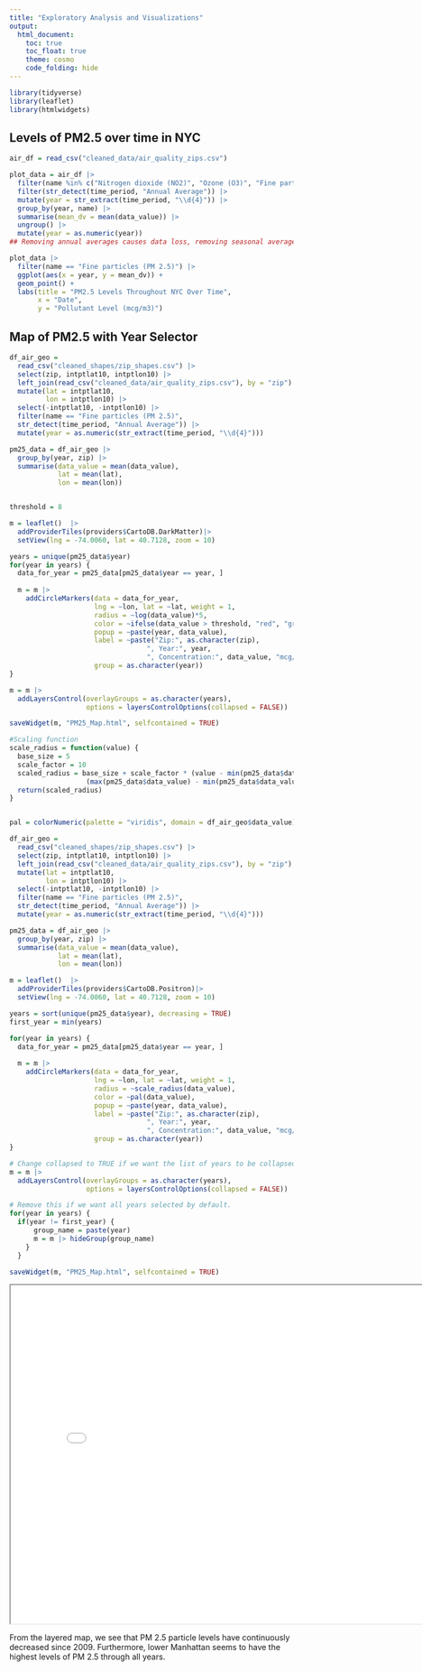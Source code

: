 ```yaml
---
title: "Exploratory Analysis and Visualizations"
output: 
  html_document:
    toc: true
    toc_float: true
    theme: cosmo
    code_folding: hide
---
```


```r
library(tidyverse)
library(leaflet)
library(htmlwidgets)
```

## Levels of PM2.5 over time in NYC

```r
air_df = read_csv("cleaned_data/air_quality_zips.csv")

plot_data = air_df |> 
  filter(name %in% c("Nitrogen dioxide (NO2)", "Ozone (O3)", "Fine particles (PM 2.5)")) |> 
  filter(str_detect(time_period, "Annual Average")) |> 
  mutate(year = str_extract(time_period, "\\d{4}")) |>  
  group_by(year, name) |> 
  summarise(mean_dv = mean(data_value)) |> 
  ungroup() |> 
  mutate(year = as.numeric(year))
## Removing annual averages causes data loss, removing seasonal averages does not.

plot_data |> 
  filter(name == "Fine particles (PM 2.5)") |>
  ggplot(aes(x = year, y = mean_dv)) +
  geom_point() +
  labs(title = "PM2.5 Levels Throughout NYC Over Time",
       x = "Date",
       y = "Pollutant Level (mcg/m3)")
```

## Map of PM2.5 with Year Selector

```r
df_air_geo = 
  read_csv("cleaned_shapes/zip_shapes.csv") |> 
  select(zip, intptlat10, intptlon10) |> 
  left_join(read_csv("cleaned_data/air_quality_zips.csv"), by = "zip") |> 
  mutate(lat = intptlat10,
         lon = intptlon10) |> 
  select(-intptlat10, -intptlon10) |> 
  filter(name == "Fine particles (PM 2.5)",
  str_detect(time_period, "Annual Average")) |> 
  mutate(year = as.numeric(str_extract(time_period, "\\d{4}")))

pm25_data = df_air_geo |> 
  group_by(year, zip) |> 
  summarise(data_value = mean(data_value),
            lat = mean(lat),  
            lon = mean(lon))


threshold = 8

m = leaflet()  |> 
  addProviderTiles(providers$CartoDB.DarkMatter)|>  
  setView(lng = -74.0060, lat = 40.7128, zoom = 10) 

years = unique(pm25_data$year)
for(year in years) {
  data_for_year = pm25_data[pm25_data$year == year, ]
  
  m = m |>
    addCircleMarkers(data = data_for_year,
                     lng = ~lon, lat = ~lat, weight = 1,
                     radius = ~log(data_value)*5,
                     color = ~ifelse(data_value > threshold, "red", "green"),
                     popup = ~paste(year, data_value),
                     label = ~paste("Zip:", as.character(zip),
                                  ", Year:", year,
                                  ", Concentration:", data_value, "mcg/m3"),
                     group = as.character(year))
}

m = m |>
  addLayersControl(overlayGroups = as.character(years),
                   options = layersControlOptions(collapsed = FALSE))

saveWidget(m, "PM25_Map.html", selfcontained = TRUE)
```

```r
#Scaling function
scale_radius = function(value) {
  base_size = 5 
  scale_factor = 10  
  scaled_radius = base_size + scale_factor * (value - min(pm25_data$data_value)) / 
                   (max(pm25_data$data_value) - min(pm25_data$data_value))
  return(scaled_radius)
}


pal = colorNumeric(palette = "viridis", domain = df_air_geo$data_value)

df_air_geo = 
  read_csv("cleaned_shapes/zip_shapes.csv") |> 
  select(zip, intptlat10, intptlon10) |> 
  left_join(read_csv("cleaned_data/air_quality_zips.csv"), by = "zip") |> 
  mutate(lat = intptlat10,
         lon = intptlon10) |> 
  select(-intptlat10, -intptlon10) |> 
  filter(name == "Fine particles (PM 2.5)",
  str_detect(time_period, "Annual Average")) |> 
  mutate(year = as.numeric(str_extract(time_period, "\\d{4}")))

pm25_data = df_air_geo |> 
  group_by(year, zip) |> 
  summarise(data_value = mean(data_value),
            lat = mean(lat),  
            lon = mean(lon))

m = leaflet()  |> 
  addProviderTiles(providers$CartoDB.Positron)|>  
  setView(lng = -74.0060, lat = 40.7128, zoom = 10) 

years = sort(unique(pm25_data$year), decreasing = TRUE)
first_year = min(years)

for(year in years) {
  data_for_year = pm25_data[pm25_data$year == year, ]
  
  m = m |>
    addCircleMarkers(data = data_for_year,
                     lng = ~lon, lat = ~lat, weight = 1,
                     radius = ~scale_radius(data_value),
                     color = ~pal(data_value),
                     popup = ~paste(year, data_value),
                     label = ~paste("Zip:", as.character(zip),
                                  ", Year:", year,
                                  ", Concentration:", data_value, "mcg/m3"),
                     group = as.character(year))
}

# Change collapsed to TRUE if we want the list of years to be collapsed
m = m |>
  addLayersControl(overlayGroups = as.character(years),
                   options = layersControlOptions(collapsed = FALSE))

# Remove this if we want all years selected by default.
for(year in years) {
  if(year != first_year) {
      group_name = paste(year)
      m = m |> hideGroup(group_name)
    }
  }

saveWidget(m, "PM25_Map.html", selfcontained = TRUE)
```

<iframe src="PM25_Map.html" width="800" height="600"></iframe>

From the layered map, we see that PM 2.5 particle levels have continuously decreased since 2009. Furthermore, lower Manhattan seems to have the highest levels of PM 2.5 through all years.
